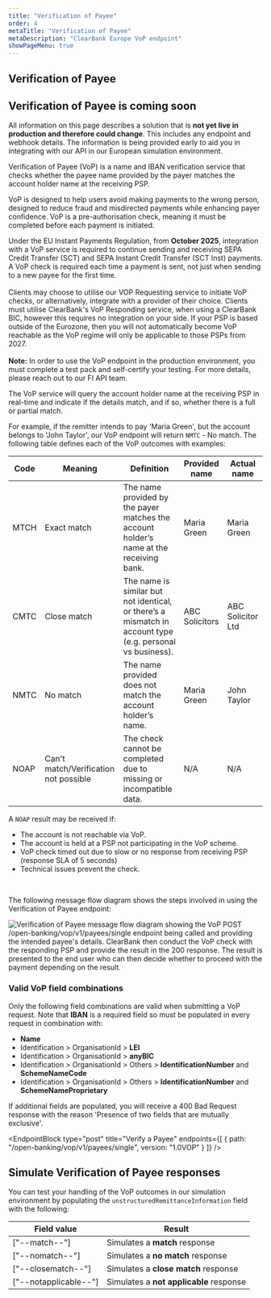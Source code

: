 ```yaml
---
title: "Verification of Payee"
order: 4
metaTitle: "Verification of Payee"
metaDescription: "ClearBank Europe VoP endpoint"
showPageMenu: true
---
```



## Verification of Payee

<Callout colour="green">
<h2>Verification of Payee is coming soon</h2>
<p>All information on this page describes a solution that is <strong>not yet live in production and therefore could change</strong>. This includes any endpoint and webhook details. The information is being provided early to aid you in integrating with our API in our European simulation environment.</p>
</Callout>

Verification of Payee (VoP) is a name and IBAN verification service that checks whether the payee name provided by the payer matches the account holder name at the receiving PSP. 

VoP is designed to help users avoid making payments to the wrong person, designed to reduce fraud and misdirected payments while enhancing payer confidence. VoP is a pre-authorisation check, meaning it must be completed before each payment is initiated.

<Callout colour="blue">
Under the EU Instant Payments Regulation, from <b>October 2025</b>, integration with a VoP service is required to continue sending and receiving SEPA Credit Transfer (SCT) and SEPA Instant Credit Transfer (SCT Inst) payments. A VoP check is required each time a payment is sent, not just when sending to a new payee for the first time.
<br />
<br />
Clients may choose to utilise our VOP Requesting service to initiate VoP checks, or alternatively, integrate with a provider of their choice. Clients must utilise ClearBank's VoP Responding service, when using a ClearBank BIC, however this requires no integration on your side. If your PSP is based outside of the Eurozone, then you will not automatically become VoP reachable as the VoP regime will only be applicable to those PSPs from 2027.
<br />
<br />
<b>Note:</b> In order to use the VoP endpoint in the production environment, you must complete a test pack and self-certify your testing. For more details, please reach out to our FI API team.
</Callout>

The VoP service will query the account holder name at the receiving PSP in real-time and indicate if the details match, and if so, whether there is a full or partial match. 

For example, if the remitter intends to pay 'Maria Green', but the account belongs to 'John Taylor', our VoP endpoint will return `NMTC` - No match. The following table defines each of the VoP outcomes with examples:

| Code | Meaning     | Definition                                                                              | Provided name | Actual name |
| ---- | ----------- | --------------------------------------------------------------------------------------- |---------------|-------------|
| MTCH | Exact match | The name provided by the payer matches the account holder’s name at the receiving bank. | Maria Green   | Maria Green |
| CMTC | Close match | The name is similar but not identical, or there’s a mismatch in account type (e.g. personal vs business). | ABC Solicitors | ABC Solicitor Ltd |
| NMTC | No match    | The name provided does not match the account holder’s name. | Maria Green | John Taylor |
| NOAP | Can't match/Verification not possible | The check cannot be completed due to missing or incompatible data.  | N/A | N/A |

A `NOAP` result may be received if:
- The account is not reachable via VoP.
- The account is held at a PSP not participating in the VoP scheme.
- VoP check timed out due to slow or no response from receiving PSP (response SLA of 5 seconds)
- Technical issues prevent the check.
<br />

The following message flow diagram shows the steps involved in using the Verification of Payee endpoint:
<br />

![Verification of Payee message flow diagram showing the VoP POST /open-banking/vop/v1/payees/single endpoint being called and providing the intended payee's details. ClearBank then conduct the VoP check with the responding PSP and provide the result in the 200 response. The result is presented to the end user who can then decide whether to proceed with the payment depending on the result.](/assets/images/vop-check-message-flow.svg)

### Valid VoP field combinations

Only the following field combinations are valid when submitting a VoP request. Note that **IBAN** is a required field so must be populated in every request in combination with:

- **Name**
- Identification > OrganisationId > **LEI**
- Identification > OrganisationId > **anyBIC** 
- Identification > OrganisationId > Others > **IdentificationNumber** and **SchemeNameCode**
- Identification > OrganisationId > Others > **IdentificationNumber** and **SchemeNameProprietary**

<Callout colour="blue">
 If additional fields are populated, you will receive a 400 Bad Request response with the reason 'Presence of two fields that are mutually exclusive'.
 </Callout>

<EndpointBlock
  type="post"
  title="Verify a Payee"
  endpoints={[
    {
      path: "/open-banking/vop/v1/payees/single",
      version: "1.0VOP"
    }
  ]}
/>

## Simulate Verification of Payee responses

You can test your handling of the VoP outcomes in our simulation environment by populating the `unstructuredRemittanceInformation` field with the following:


| Field value | Result |
| ----------- | ------ |
| ["--match--"]   | Simulates a **match** response   |
| ["--nomatch--"]   | Simulates a **no match** response   |
| ["--closematch--"]   | Simulates a **close match** response   |
| ["--notapplicable--"]   | Simulates a **not applicable** response   |
